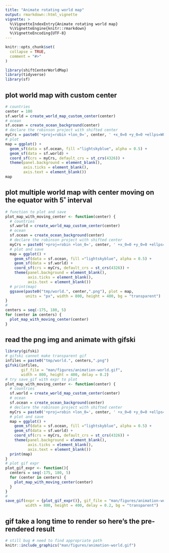 ```yaml
---
title: "Animate rotating world map"
output: rmarkdown::html_vignette
vignette: >
  %\VignetteIndexEntry{Animate rotating world map}
  %\VignetteEngine{knitr::rmarkdown}
  %\VignetteEncoding{UTF-8}
---
```


```r
knitr::opts_chunk$set(
  collapse = TRUE,
  comment = "#>"
)
```

```r
library(shiftCenterWorldMap)
library(tidyverse)
library(sf)
```

## plot world map with custom center

```r
# countries
center = 100
sf.world = create_world_map_custom_center(center)
# ocean
sf.ocean = create_ocean_background(center)
# declare the robinson project with shifted center
myCrs = paste0('+proj=robin +lon_0=', center, ' +x_0=0 +y_0=0 +ellps=WGS84 +datum=WGS84')
# plot
map = ggplot() +
  geom_sf(data = sf.ocean, fill ="lightskyblue", alpha = 0.5) +
  geom_sf(data = sf.world) +
  coord_sf(crs = myCrs, default_crs = st_crs(4326)) +
  theme(panel.background = element_blank(),
        axis.ticks = element_blank(),
        axis.text = element_blank())
map
```

## plot multiple world map with center moving on the equator with 5˚ interval

```r
# function to plot and save
plot_map_with_moving_center <- function(center) {
  # countries
  sf.world = create_world_map_custom_center(center)
  # ocean
  sf.ocean = create_ocean_background(center)
  # declare the robinson project with shifted center
  myCrs = paste0('+proj=robin +lon_0=', center, ' +x_0=0 +y_0=0 +ellps=WGS84 +datum=WGS84')
  # plot and save
  map = ggplot() +
    geom_sf(data = sf.ocean, fill ="lightskyblue", alpha = 0.5) +
    geom_sf(data = sf.world) +
    coord_sf(crs = myCrs, default_crs = st_crs(4326)) +
    theme(panel.background = element_blank(),
          axis.ticks = element_blank(),
          axis.text = element_blank())
  # print(map)
  ggsave(paste0("tmp/world.", center,".png"), plot = map,
         units = "px", width = 800, height = 400, bg = "transparent")
}
#
centers = seq(-175, 180, 5)
for (center in centers) {
  plot_map_with_moving_center(center)
}
```

## read the png img and animate with gifski

```r
library(gifski)
# gifski cannot make transparent gif
infiles = paste0("tmp/world.", centers,".png")
gifski(infiles,
       gif_file = "man/figures/animation-world.gif",
       width = 800, height = 400, delay = 0.2)
# try save_gif with expr to plot
plot_map_with_moving_center <- function(center) {
  # countries
  sf.world = create_world_map_custom_center(center)
  # ocean
  sf.ocean = create_ocean_background(center)
  # declare the robinson project with shifted center
  myCrs = paste0('+proj=robin +lon_0=', center, ' +x_0=0 +y_0=0 +ellps=WGS84 +datum=WGS84')
  # plot and save
  map = ggplot() +
    geom_sf(data = sf.ocean, fill ="lightskyblue", alpha = 0.5) +
    geom_sf(data = sf.world) +
    coord_sf(crs = myCrs, default_crs = st_crs(4326)) +
    theme(panel.background = element_blank(),
          axis.ticks = element_blank(),
          axis.text = element_blank())
  print(map)
}
# plot gif expr
plot_gif_expr <- function(){
  centers = seq(-175, 180, 5)
  for (center in centers) {
    plot_map_with_moving_center(center)
  }
}
#
save_gif(expr = {plot_gif_expr()}, gif_file = "man/figures/animation-world.gif",
         width = 800, height = 400, delay = 0.2, bg = "transparent")
```

## gif take a long time to render so here's the pre-rendered result

```r
# still bug # need to find appropriate path
knitr::include_graphics("man/figures/animation-world.gif")
```

